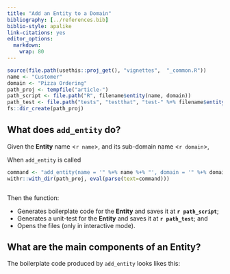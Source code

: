 ---
title: "Add an Entity to a Domain"
bibliography: [../references.bib]
biblio-style: apalike
link-citations: yes
editor_options: 
  markdown: 
    wrap: 80
---

```{r, include = FALSE}
source(file.path(usethis::proj_get(), "vignettes",  "_common.R"))
name <- "Customer"
domain <- "Pizza Ordering"
path_proj <- tempfile("article-")
path_script <- file.path("R", filename$entity(name, domain))
path_test <- file.path("tests", "testthat", "test-" %+% filename$entity(name, domain))
fs::dir_create(path_proj)
```

## What does `add_entity` do?

Given the **Entity** name \<`r name`\>, and its sub-domain name \<`r domain`\>,

When `add_entity` is called

```{r, eval = TRUE, echo = FALSE}
command <- "add_entity(name = '" %+% name %+% "', domain = '" %+% domain %+% "')"
withr::with_dir(path_proj, eval(parse(text=command)))
```

```{r, code = command, eval = FALSE, echo = TRUE}
```

Then the function:

-   Generates boilerplate code for the **Entity** and saves it at **`r path_script`**; 
-   Generates a unit-test for the **Entity** and saves it at **`r path_test`**; and
-   Opens the files (only in interactive mode).

## What are the main components of an **Entity**?

The boilerplate code produced by `add_entity` looks likes this:

```{r code = readLines(file.path(path_proj, path_script)), eval = FALSE, echo = TRUE}
```

<!-- ## What is an Entity? -->

<!-- Entities are the first natural place we should aim to place business logic in -->
<!-- domain-driven applications. -->
